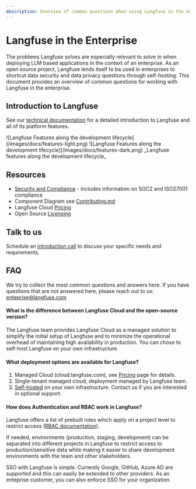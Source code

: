 ```yaml
---
description: Overview of common questions when using Langfuse in the enterprise.
---
```


# Langfuse in the Enterprise

The problems Langfuse solves are especially relevant to solve in when deploying LLM based applications in the context of an enterprise. As an open source project, Langfuse lends itself to be used in enterprises to shortcut data security and data privacy questions through self-hosting. This document provides an overview of common questions for working with Langfuse in the enterprise.

## Introduction to Langfuse

See our [technical documentation](/docs) for a detailed introduction to Langfuse and all of its platform features.

<Frame
  transparent
  fullWidth
  className="mt-10 rounded-lg ring-primary/20 ring-1 dark:hidden"
>
  ![Langfuse Features along the development
  lifecycle](/images/docs/features-light.png)
</Frame>
<Frame
  transparent
  fullWidth
  className="mt-10 rounded-lg ring-primary/20 ring-1 hidden dark:block"
>
  ![Langfuse Features along the development
  lifecycle](/images/docs/features-dark.png)
</Frame>
<span>_Langfuse features along the development lifecycle_</span>

## Resources

- [Security and Compliance](/docs/data-security-privacy) - includes information on SOC2 and ISO27001 compliance
- Component Diagram see [Contributing.md](https://github.com/langfuse/langfuse/blob/main/CONTRIBUTING.md)
- Langfuse Cloud [Pricing](/pricing)
- Open Source [Licensing](/docs/open-source)

## Talk to us

Schedule an [introduction call](/schedule-demo) to discuss your specific needs and requirements.

## FAQ

We try to collect the most common questions and answers here. If you have questions that are not answered here, please reach out to us: enteprise@langfuse.com

#### What is the difference between Langfuse Cloud and the open-source version?

The Langfuse team provides Langfuse Cloud as a managed solution to simplify the initial setup of Langfuse and to minimize the operational overhead of maintaining high availability in production. You can chose to self-host Langfuse on your own infrastructure.

#### What deployment options are available for Langfuse?

1. Managed Cloud (cloud.langfuse.com), see [Pricing](/pricing) page for details.
2. Single-tenant managed cloud, deployment managed by Langfuse team.
3. [Self-hosted](/docs/deployment/self-host) on your own infrastructure. Contact us if you are interested in optional support.

#### How does Authentication and RBAC work in Langfuse?

Langfuse offers a list of prebuilt roles which apply on a project level to restrict access ([RBAC documentation](/docs/rbac)).

If needed, environments (production, staging, development) can be separated into different projects in Langfuse to restrict access to production/sensitive data while making it easier to share development environments with the team and other stakeholders.

SSO with Langfuse is simple. Currently Google, GitHub, Azure AD are supported and this can easily be extended to other providers. As an enteprise customer, you can also enforce SSO for your organization.
